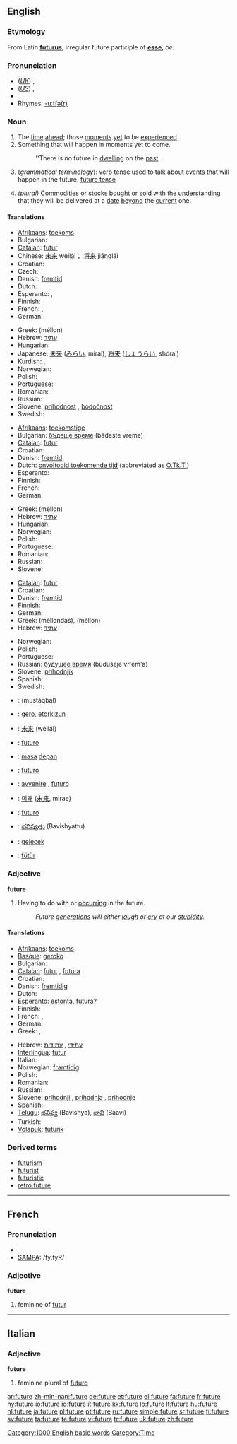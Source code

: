 {{wikipedia|Future}}
==English==

===Etymology===
From Latin '''[[futurus]]''', irregular future participle of '''[[esse]]''', ''be''.

===Pronunciation===
* (''[[Received Pronunciation|UK]]'') {{IPA|/ˈfjuːʧə/}}, {{SAMPA|/"fju:tS@/}}
* (''[[General American|US]]'') {{IPA|/ˈfjuːʧɚ/}}, {{SAMPA|/"fju:tS@`/}}
* {{audio|en-us-future.ogg|Audio (US)}}
* Rhymes: [[Rhymes:English:-uːtʃə(r)|-uːtʃə(r)]]

===Noun===
{{en-noun|s|-}}

# The [[time]] [[ahead]]; those [[moment]]s [[yet]] to be [[experience]]d.
# Something that will happen in moments yet to come.
#: ''There is no future in [[dwelling]] on the [[past]].
# (''grammatical terminology''): verb tense used to talk about events that will happen in the future. [[future tense]]
# {{finance}} ''(plural)'' [[commodities|Commodities]] or [[stocks]] [[bought]] or [[sold]] with the [[understanding]] that they will be delivered at a [[date]] [[beyond]] the [[current]] one.

====Translations====
{{trans-top|The time ahead}}
* [[Afrikaans]]: [[toekoms]]
* Bulgarian: {{t+|bg|бъдеще|n|tr=bǎdešte|sc=Cyrl}}
* [[Catalan]]: [[futur]] {{m}}
* Chinese: [[未来]] wèilái； [[将来]]  jiānglái
* Croatian: {{t+|hr|budućnost|f}}
* Czech: {{t-|cs|budoucnost|f}}
* Danish: [[fremtid]] {{c}}
* Dutch: {{t+|nl|toekomst|f}}
* Esperanto: {{t-|eo|estonteco|xs=Esperanto}}, {{t-|eo|estonto|xs=Esperanto}}
* Finnish: {{t+|fi|tulevaisuus}}
* French: {{t+|fr|avenir|m}}, {{t+|fr|futur|m}}
* German: {{t+|de|Zukunft|f}}
{{trans-mid}}
* Greek: {{t+|el|μέλλον|n|sc=Grek}} (méllon)
* Hebrew: [[עתיד]] {{romanization of Hebrew|atíd}} {{m}}
* Hungarian: {{t+|hu|jövő}}
* Japanese: [[未来]] ([[みらい]], mirai), [[将来]] ([[しょうらい]], shōrai)
* Kurdish: {{KUchar|[[دواڕۆژ]]}}, {{KUchar|[[پاشه‌ڕۆژ]]}}
* Norwegian: {{t-|no|framtid|m|f}}
* Polish: {{t+|pl|przyszłość|f}}
* Portuguese: {{t+|pt|futuro}}
* Romanian: {{t-|ro|viitor}}
* Russian: {{t+|ru|будущее|n|tr=búdušeje|sc=Cyrl}}
* Slovene: [[prihodnost]] {{f}}, [[bodočnost]] {{f}}
* Swedish: {{t+|sv|framtid|c}}
{{trans-bottom}}

{{trans-top|Something that will happen in moments yet to come}}
* [[Afrikaans]]: [[toekomstige]]
* Bulgarian: [[бъдеще време]] (bǎdešte vreme) {{n}}
* [[Catalan]]: [[futur]] {{m}}
* Croatian: {{t+|hr|budućnost|f}}
* Danish: [[fremtid]] {{c}}
* Dutch: [[onvoltooid toekomende tijd]] {{m}} (abbreviated as [[O.Tk.T.]])
* Esperanto: {{t-|eo|futuro|xs=Esperanto}}
* Finnish: {{t+|fi|tulevaisuus}}
* French: {{t+|fr|futur|m}}
* German: {{t+|de|Futur|n}}
{{trans-mid}}
* Greek: {{t+|el|μέλλον|n|sc=Grek}} (méllon)
* Hebrew: [[עתיד]] {{romanization of Hebrew|atíd}} {{m}}
* Hungarian: {{t-|hu|jövő idő}}
* Norwegian: {{t-|no|framtid|m|f}}
* Polish: {{t+|pl|przyszłość|f}}
* Portuguese: {{t+|pt|futuro}}
* Romanian: {{t-|ro|viitor}}
* Russian: {{t+|ru|будущее|n|tr=búdušeje|sc=Cyrl}}
* Slovene: {{t+|sl|prihodnost|f}}
{{trans-bottom}}

{{trans-top|verb tense}}
* [[Catalan]]: [[futur]] {{m}}
* Croatian: {{t-|hr|futur|m}}
* Danish: [[fremtid]] {{c}}
* Finnish: {{t+|fi|futuuri}}
* German: {{t+|de|Futur|n}}
* Greek: {{t+|el|μέλλοντας|m|sc=Grek}} (méllondas), {{t+|el|μέλλων|m|sc=Grek}} (méllon)
* Hebrew: [[עתיד]] {{romanization of Hebrew|atíd}} {{m}}
{{trans-mid}}
* Norwegian: {{t-|no|futurum|n}}
* Polish: {{t+|pl|czas przyszły|m}}
* Portuguese: {{t+|pt|futuro}}
* Russian: [[будущее время]] (búdušeje vr'ém'a) {{n}}
* Slovene: [[prihodnjik]] {{m}}
* Spanish: {{t+|es|futuro|m}}
* Swedish: {{t-|sv|futurum}}
{{trans-bottom}}

{{checktrans-top}}
* {{ttbc|Arabic}}: {{Arab|[[مستقبل]]}} (mustáqbal) {{m}}
* {{ttbc|Basque}}: [[gero]], [[etorkizun]]
* {{ttbc|Chinese}}: [[未来]] (wèilái)
* {{ttbc|Ido}}: [[futuro]]
* {{ttbc|Indonesian}}: [[masa]] [[depan]]
* {{ttbc|Interlingua}}: [[futuro]]
* {{ttbc|Italian}}: [[avvenire]] {{m}}, [[futuro]] {{m}}
{{trans-mid}}
* {{ttbc|Korean}}: [[미래]] ([[未来]], mirae)
* {{ttbc|Spanish}}: [[futuro]] {{m}}
* {{ttbc|Telugu}}: [[భవిష్యత్తు]] (Bavishyattu)
* {{ttbc|Turkish}}: [[gelecek]]
* {{ttbc|Volapük}}: [[fütür]]
{{trans-bottom}}

===Adjective===
'''future'''

# Having to do with or [[occur]]ring in the future.
#: ''Future [[generation]]s will either [[laugh]] or [[cry]] at our [[stupidity]].''

====Translations====
{{trans-top|Having to do with or occurring in the future}}
* [[Afrikaans]]: [[toekoms]]
* [[Basque]]: [[geroko]]
* Bulgarian: {{t+|bg|бъдещ|sc=Cyrl}}
* [[Catalan]]: [[futur]] {{m}}, [[futura]] {{f}}
* Croatian: {{t-|hr|budući}}
* Danish: [[fremtidig]]
* Dutch: {{t+|nl|toekomstig}}
* Esperanto: [[estonta]], [[futura]]?
* Finnish: {{t-|fi|tuleva}}
* French: {{t+|fr|futur|m}}, {{t+|fr|future|f}}
* German: {{t+|de|zukünftig}}
* Greek: {{t|el|μελλοντικός|sc=Grek}}, {{t+|el|μέλλων|sc=Grek}}
{{trans-mid}}
* Hebrew: [[עתידי]] {{romanization of Hebrew|atidí}} {{m}}, [[עתידית]] {{romanization of Hebrew|atidít}} {{f}}
* [[Interlingua]]: [[futur]]
* Italian: {{t+|it|futuro}}
* Norwegian: [[framtidig]]
* Polish: {{t+|pl|przyszły}}
* Romanian: {{t-|ro|viitor}}
* Russian: {{t+|ru|будущий|sc=Cyrl}}
* Slovene: [[prihodnji]] {{m}}, [[prihodnja]] {{f}}, [[prihodnje]] {{n}}
* Spanish: {{t+|es|futuro}}
* [[Telugu]]: [[భవిష్య]] (Bavishya), [[భావి]] (Baavi)
* Turkish: {{t+|tr|gelecek}}
* [[Volapük]]: [[fütürik]]
{{trans-bottom}}

===Derived terms===
* [[futurism]]
* [[futurist]]
* [[futuristic]]
* [[retro future]]

[[Category:1000 English basic words]]
[[Category:Time]]

----

==French==

===Pronunciation===
* {{IPA|/fy.tyʁ/}}
* [[w:SAMPA|SAMPA]]: /fy.tyR/

===Adjective===
'''future'''

# feminine of [[futur]]

----

==Italian==

===Adjective===
'''future'''

# feminine plural of [[futuro]]

[[ar:future]]
[[zh-min-nan:future]]
[[de:future]]
[[et:future]]
[[el:future]]
[[fa:future]]
[[fr:future]]
[[hy:future]]
[[io:future]]
[[id:future]]
[[it:future]]
[[kk:future]]
[[lo:future]]
[[lt:future]]
[[hu:future]]
[[nl:future]]
[[ja:future]]
[[pl:future]]
[[pt:future]]
[[ru:future]]
[[simple:future]]
[[sr:future]]
[[fi:future]]
[[sv:future]]
[[ta:future]]
[[te:future]]
[[vi:future]]
[[tr:future]]
[[uk:future]]
[[zh:future]]